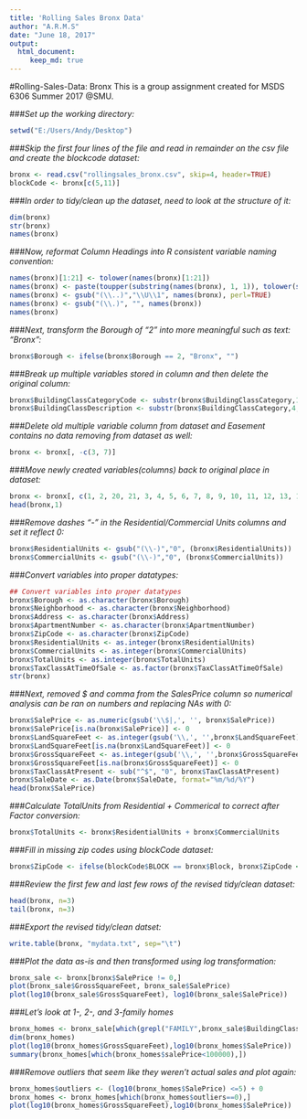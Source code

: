 ```yaml
---
title: 'Rolling Sales Bronx Data'
author: "A.R.M.S"
date: "June 18, 2017"
output: 
  html_document:
     keep_md: true
---
```


#Rolling-Sales-Data: Bronx
This is a group assignment created for MSDS 6306 Summer 2017 @SMU.

###*_Set up the working directory:_*
```r
setwd("E:/Users/Andy/Desktop")
```

###*_Skip the first four lines of the file and read in remainder on the csv file and create the blockcode dataset:_*
```r
bronx <- read.csv("rollingsales_bronx.csv", skip=4, header=TRUE)
blockCode <- bronx[c(5,11)]
```

###*_In order to tidy/clean up the dataset, need to look at the structure of it:_*
```r
dim(bronx)
str(bronx)
names(bronx)
```

###*_Now, reformat Column Headings into R consistent variable naming convention:_*
```r
names(bronx)[1:21] <- tolower(names(bronx)[1:21])
names(bronx) <- paste(toupper(substring(names(bronx), 1, 1)), tolower(substring(names(bronx), 2)), sep = "")
names(bronx) <- gsub("(\\..)","\\U\\1", names(bronx), perl=TRUE)
names(bronx) <- gsub("(\\.)", "", names(bronx))
names(bronx)
```

###*_Next, transform the Borough of "2" into more meaningful such as text: "Bronx":_*
```r
bronx$Borough <- ifelse(bronx$Borough == 2, "Bronx", "")
```

###*_Break up multiple variables stored in column and then delete the original column:_*
```r
bronx$BuildingClassCategoryCode <- substr(bronx$BuildingClassCategory,1,2)
bronx$BuildingClassDescription <- substr(bronx$BuildingClassCategory,4, length(bronx$BuildingClassCategory))
```

###*_Delete old multiple variable column from dataset and Easement contains no data removing from dataset as well:_*
```r
bronx <- bronx[, -c(3, 7)]
```

###*_Move newly created variables(columns) back to original place in dataset:_*
```r
bronx <- bronx[, c(1, 2, 20, 21, 3, 4, 5, 6, 7, 8, 9, 10, 11, 12, 13, 14, 15, 16, 17, 18, 19)]
head(bronx,1)
```
###*_Remove dashes "-" in the Residential/Commercial Units columns and set it reflect 0:_*
```r
bronx$ResidentialUnits <- gsub("(\\-)","0", (bronx$ResidentialUnits))
bronx$CommercialUnits <- gsub("(\\-)","0", (bronx$CommercialUnits))
```

###*_Convert variables into proper datatypes:_*
```r
## Convert variables into proper datatypes
bronx$Borough <- as.character(bronx$Borough)
bronx$Neighborhood <- as.character(bronx$Neighborhood)
bronx$Address <- as.character(bronx$Address)
bronx$ApartmentNumber <- as.character(bronx$ApartmentNumber)
bronx$ZipCode <- as.character(bronx$ZipCode)
bronx$ResidentialUnits <- as.integer(bronx$ResidentialUnits)
bronx$CommercialUnits <- as.integer(bronx$CommercialUnits)
bronx$TotalUnits <- as.integer(bronx$TotalUnits)
bronx$TaxClassAtTimeOfSale <- as.factor(bronx$TaxClassAtTimeOfSale)
str(bronx)
```

###*_Next, removed $ and comma from the SalesPrice column so numerical analysis can be ran on numbers and replacing NAs with 0:_* 
```r
bronx$SalePrice <- as.numeric(gsub('\\$|,', '', bronx$SalePrice))
bronx$SalePrice[is.na(bronx$SalePrice)] <- 0
bronx$LandSquareFeet <- as.integer(gsub('\\,', '',bronx$LandSquareFeet))
bronx$LandSquareFeet[is.na(bronx$LandSquareFeet)] <- 0
bronx$GrossSquareFeet <- as.integer(gsub('\\,', '',bronx$GrossSquareFeet))
bronx$GrossSquareFeet[is.na(bronx$GrossSquareFeet)] <- 0
bronx$TaxClassAtPresent <- sub("^$", "0", bronx$TaxClassAtPresent)
bronx$SaleDate <- as.Date(bronx$SaleDate, format="%m/%d/%Y")
head(bronx$SalePrice)
```

###*_Calculate TotalUnits from Residential + Commerical to correct after Factor conversion:_*
``` r
bronx$TotalUnits <- bronx$ResidentialUnits + bronx$CommercialUnits
```

###*_Fill in missing zip codes using blockCode dataset:_*
``` r
bronx$ZipCode <- ifelse(blockCode$BLOCK == bronx$Block, bronx$ZipCode <- blockCode$ZIP.CODE, bronx$ZipCode)
```

###*_Review the first few and last few rows of the revised tidy/clean dataset:_*
```r
head(bronx, n=3)
tail(bronx, n=3)
```

###*_Export the revised tidy/clean datset:_*
```r
write.table(bronx, "mydata.txt", sep="\t")
```

###*_Plot the data as-is and then transformed using log transformation:_*
```r
bronx_sale <- bronx[bronx$SalePrice != 0,]
plot(bronx_sale$GrossSquareFeet, bronx_sale$SalePrice)
plot(log10(bronx_sale$GrossSquareFeet), log10(bronx_sale$SalePrice))
```

###*_Let's look at 1-, 2-, and 3-family homes_*
```r
bronx_homes <- bronx_sale[which(grepl("FAMILY",bronx_sale$BuildingClassDescription)),]
dim(bronx_homes)
plot(log10(bronx_homes$GrossSquareFeet),log10(bronx_homes$SalePrice))
summary(bronx_homes[which(bronx_homes$salePrice<100000),])
```

###*_Remove outliers that seem like they weren't actual sales and plot again:_*
```r
bronx_homes$outliers <- (log10(bronx_homes$SalePrice) <=5) + 0
bronx_homes <- bronx_homes[which(bronx_homes$outliers==0),]
plot(log10(bronx_homes$GrossSquareFeet),log10(bronx_homes$SalePrice))
```






















